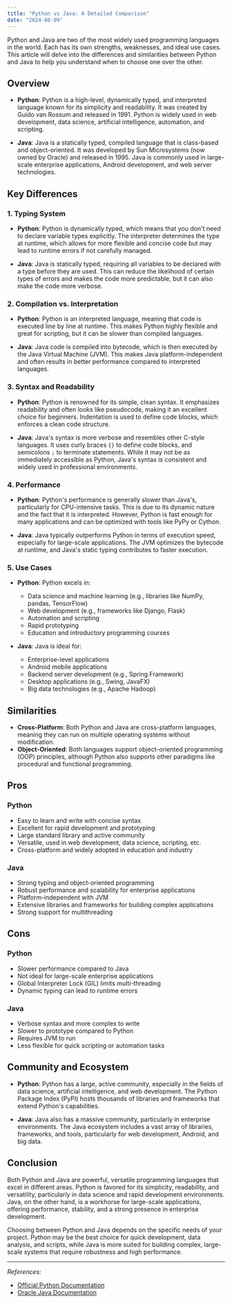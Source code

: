 ```yaml
---
title: "Python vs Java: A Detailed Comparison"
date: "2024-08-09"
---
```

Python and Java are two of the most widely used programming languages in the world. Each has its own strengths, weaknesses, and ideal use cases. This article will delve into the differences and similarities between Python and Java to help you understand when to choose one over the other.

## Overview

- **Python**: Python is a high-level, dynamically typed, and interpreted language known for its simplicity and readability. It was created by Guido van Rossum and released in 1991. Python is widely used in web development, data science, artificial intelligence, automation, and scripting.

- **Java**: Java is a statically typed, compiled language that is class-based and object-oriented. It was developed by Sun Microsystems (now owned by Oracle) and released in 1995. Java is commonly used in large-scale enterprise applications, Android development, and web server technologies.

## Key Differences

### 1. **Typing System**

- **Python**: Python is dynamically typed, which means that you don't need to declare variable types explicitly. The interpreter determines the type at runtime, which allows for more flexible and concise code but may lead to runtime errors if not carefully managed.

- **Java**: Java is statically typed, requiring all variables to be declared with a type before they are used. This can reduce the likelihood of certain types of errors and makes the code more predictable, but it can also make the code more verbose.

### 2. **Compilation vs. Interpretation**

- **Python**: Python is an interpreted language, meaning that code is executed line by line at runtime. This makes Python highly flexible and great for scripting, but it can be slower than compiled languages.

- **Java**: Java code is compiled into bytecode, which is then executed by the Java Virtual Machine (JVM). This makes Java platform-independent and often results in better performance compared to interpreted languages.

### 3. **Syntax and Readability**

- **Python**: Python is renowned for its simple, clean syntax. It emphasizes readability and often looks like pseudocode, making it an excellent choice for beginners. Indentation is used to define code blocks, which enforces a clean code structure.

- **Java**: Java's syntax is more verbose and resembles other C-style languages. It uses curly braces `{}` to define code blocks, and semicolons `;` to terminate statements. While it may not be as immediately accessible as Python, Java's syntax is consistent and widely used in professional environments.

### 4. **Performance**

- **Python**: Python's performance is generally slower than Java's, particularly for CPU-intensive tasks. This is due to its dynamic nature and the fact that it is interpreted. However, Python is fast enough for many applications and can be optimized with tools like PyPy or Cython.

- **Java**: Java typically outperforms Python in terms of execution speed, especially for large-scale applications. The JVM optimizes the bytecode at runtime, and Java's static typing contributes to faster execution.

### 5. **Use Cases**

- **Python**: Python excels in:
  - Data science and machine learning (e.g., libraries like NumPy, pandas, TensorFlow)
  - Web development (e.g., frameworks like Django, Flask)
  - Automation and scripting
  - Rapid prototyping
  - Education and introductory programming courses

- **Java**: Java is ideal for:
  - Enterprise-level applications
  - Android mobile applications
  - Backend server development (e.g., Spring Framework)
  - Desktop applications (e.g., Swing, JavaFX)
  - Big data technologies (e.g., Apache Hadoop)

## Similarities

- **Cross-Platform**: Both Python and Java are cross-platform languages, meaning they can run on multiple operating systems without modification.
- **Object-Oriented**: Both languages support object-oriented programming (OOP) principles, although Python also supports other paradigms like procedural and functional programming.


## Pros
### Python
- Easy to learn and write with concise syntax
- Excellent for rapid development and prototyping
- Large standard library and active community
- Versatile, used in web development, data science, scripting, etc.
- Cross-platform and widely adopted in education and industry

### Java
- Strong typing and object-oriented programming
- Robust performance and scalability for enterprise applications
- Platform-independent with JVM
- Extensive libraries and frameworks for building complex applications
- Strong support for multithreading

## Cons
### Python
- Slower performance compared to Java
- Not ideal for large-scale enterprise applications
- Global Interpreter Lock (GIL) limits multi-threading
- Dynamic typing can lead to runtime errors

### Java
- Verbose syntax and more complex to write
- Slower to prototype compared to Python
- Requires JVM to run
- Less flexible for quick scripting or automation tasks


## Community and Ecosystem

- **Python**: Python has a large, active community, especially in the fields of data science, artificial intelligence, and web development. The Python Package Index (PyPI) hosts thousands of libraries and frameworks that extend Python's capabilities.

- **Java**: Java also has a massive community, particularly in enterprise environments. The Java ecosystem includes a vast array of libraries, frameworks, and tools, particularly for web development, Android, and big data.

## Conclusion

Both Python and Java are powerful, versatile programming languages that excel in different areas. Python is favored for its simplicity, readability, and versatility, particularly in data science and rapid development environments. Java, on the other hand, is a workhorse for large-scale applications, offering performance, stability, and a strong presence in enterprise development.

Choosing between Python and Java depends on the specific needs of your project. Python may be the best choice for quick development, data analysis, and scripts, while Java is more suited for building complex, large-scale systems that require robustness and high performance.

---

*References*:
- [Official Python Documentation](https://docs.python.org/3/)
- [Oracle Java Documentation](https://docs.oracle.com/en/java/)

<RelatedComparisons
    currentLanguages='Python-JAVA'
/>